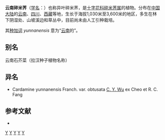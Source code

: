 {{Speciesbox
| genus = Cardamine
| species = yunnanensis
| authority = Franch., 1886
| subdivision_ranks =[[变种|变种]]
| subdivision =
* 云南碎米荠 ''C. y.'' var. ''yunnanensis''
* [[钝叶云南碎米荠|钝叶云南碎米荠]] ''C. y.'' var. ''obtusata''
| synonyms = 
* ''Cardamine heterophylla''
* ''Cardamine sikkimensis''
* ''Cardamine sinica''
* ''Cardamine longistyla''
* ''Cardamine longipedicellata''
* ''Cardamine inayatii''
* ''Cardamine levicaulis''
* ''Cardamine muliensis''
* ''Cardamine weixiensis''
* ''Cardamine bijiangensis''
* ''Cardamine hirsuta var. oxycarpa''
}}

'''云南碎米荠'''（[[学名|学名]]：{{lang|la|''Cardamine yunnanensis''}}）也称异叶碎米荠，是[[十字花科|十字花科]][[碎米荠属|碎米荠属]]的植物。分布在[[中国大陆|中国大陆]]的[[云南|云南]]、[[四川|四川]]、[[西藏|西藏]]等地，生长于海拔1,030米至3,600米的地区，多生在林下阴湿处、山坡溪边和草丛中，目前尚未由人工引种栽培。

其[[种加词|种加词]] ''yunnanensis'' 意为“[[云南|云南]]的”。

== 别名 ==
云南石芥菜（拉汉种子植物名称）

== 异名 ==
* Cardamine yunnanensis Franch. var. obtusata [[吴征镒|C. Y. Wu]] ex Cheo et R. C. Fang

== 参考文献 ==
<div class="references-small">
* {{cite web| url =http://www.bioinfo.cn/db05/KmzwSpecies.php?action=view&id=6477| title =云南碎米荠（原变种）| work =《中国高等植物数据库全库》| publisher =中国科学院微生物研究所| author =昆明植物研究所| accessdate =2009-02-25| deadurl =yes| archiveurl =https://web.archive.org/web/20160305082325/http://www.bioinfo.cn/db05/KmzwSpecies.php?action=view&id=6477| archivedate =2016-03-05}}
</div>
{{Taxonbar|from=Q10880974}}

[[Category:碎米荠属|Y]]
[[Category:云南植物|Y]]
[[Category:四川植物|Y]]
[[Category:西藏植物|Y]]
[[Category:1886年描述的植物|Y]]